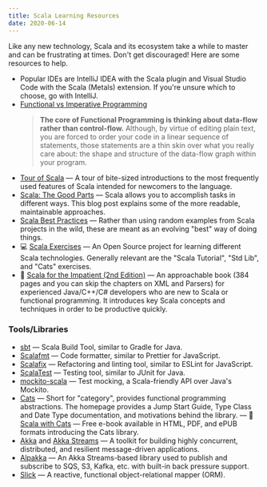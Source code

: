 ```yaml
---
title: Scala Learning Resources
date: 2020-06-14
---
```


Like any new technology, Scala and its ecosystem take a while to master and can be frustrating at times. Don't get discouraged! Here are some resources to help.

- Popular IDEs are IntelliJ IDEA with the Scala plugin and Visual Studio Code with the Scala (Metals) extension. If you're unsure which to choose, go with IntelliJ.
- [Functional vs Imperative Programming](https://www.lihaoyi.com/post/WhatsFunctionalProgrammingAllAbout.html)
  > **The core of Functional Programming is thinking about data-flow rather than control-flow.** Although, by virtue of editing plain text, you are forced to order your code in a linear sequence of statements, those statements are a thin skin over what you really care about: the shape and structure of the data-flow graph within your program.
- [Tour of Scala](https://docs.scala-lang.org/tour/tour-of-scala.html) — A tour of bite-sized introductions to the most frequently used features of Scala intended for newcomers to the language.
- [Scala: The Good Parts](./scala-the-good-parts) — Scala allows you to accomplish tasks in different ways. This blog post explains some of the more readable, maintainable approaches.
- [Scala Best Practices](./scala-best-practices) — Rather than using random examples from Scala projects in the wild, these are meant as an evolving "best" way of doing things.
- 💻 [Scala Exercises](https://www.scala-exercises.org/) — An Open Source project for learning different Scala technologies. Generally relevant are the "Scala Tutorial", "Std Lib", and "Cats" exercises.
- 📖 [Scala for the Impatient (2nd Edition)](https://www.amazon.com/dp/0134540565/ref=cm_sw_su_dp) — An approachable book (384 pages and you can skip the chapters on XML and Parsers) for experienced Java/C++/C# developers who are new to Scala or functional programming. It introduces key Scala concepts and techniques in order to be productive quickly.

### Tools/Libraries

- [sbt](https://www.scala-sbt.org/index.html) — Scala Build Tool, similar to Gradle for Java.
- [Scalafmt](https://scalameta.org/scalafmt/) — Code formatter, similar to Prettier for JavaScript.
- [Scalafix](https://scalacenter.github.io/scalafix/) — Refactoring and linting tool, similar to ESLint for JavaScript.
- [ScalaTest](https://www.scalatest.org/) — Testing tool, similar to JUnit for Java.
- [mockito-scala](https://github.com/mockito/mockito-scala) — Test mocking, a Scala-friendly API over Java's Mockito.
- [Cats](https://typelevel.org/cats/jump_start_guide.html) — Short for "category", provides functional programming abstractions. The homepage provides a Jump Start Guide, Type Class and Date Type documentation, and motivations behind the library.
  — 📖 [Scala with Cats](https://www.scalawithcats.com/dist/scala-with-cats.html) — Free e-book available in HTML, PDF, and ePUB formats introducing the Cats library.
- [Akka](https://akka.io/) and [Akka Streams](https://doc.akka.io/docs/akka/current/stream/index.html) — A toolkit for building highly concurrent, distributed, and resilient message-driven applications.
- [Alpakka](https://doc.akka.io/docs/alpakka/current/) — An Akka Streams-based library used to publish and subscribe to SQS, S3, Kafka, etc. with built-in back pressure support.
- [Slick](https://scala-slick.org/) — A reactive, functional object-relational mapper (ORM).
